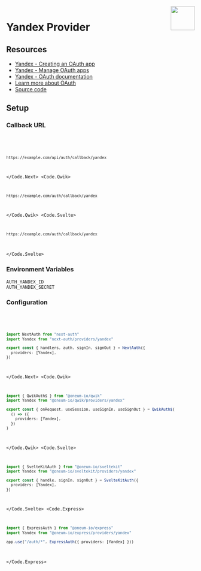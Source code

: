 
<img align="right" src="/img/providers/yandex.svg" height="64" width="64" />

# Yandex Provider

## Resources

- [Yandex - Creating an OAuth app](https://yandex.com/dev/id/doc/en/register-client#create)
- [Yandex - Manage OAuth apps](https://oauth.yandex.com/)
- [Yandex - OAuth documentation](https://yandex.com/dev/id/doc/en/)
- [Learn more about OAuth](https://authjs.dev/concepts/oauth)
- [Source code](https://github.com/nextauthjs/next-auth/blob/main/packages/core/src/providers/yandex.ts)

## Setup

### Callback URL

<Code>
  <Code.Next>

```bash
https://example.com/api/auth/callback/yandex
```

  </Code.Next>
  <Code.Qwik>

```bash
https://example.com/auth/callback/yandex
```

  </Code.Qwik>
  <Code.Svelte>

```bash
https://example.com/auth/callback/yandex
```

  </Code.Svelte>
</Code>

### Environment Variables

```
AUTH_YANDEX_ID
AUTH_YANDEX_SECRET
```

### Configuration

<Code>
  <Code.Next>

```ts filename="/auth.ts"
import NextAuth from "next-auth"
import Yandex from "next-auth/providers/yandex"

export const { handlers, auth, signIn, signOut } = NextAuth({
  providers: [Yandex],
})
```

  </Code.Next>
  <Code.Qwik>
  
```ts filename="/src/routes/plugin@auth.ts"
import { QwikAuth$ } from "@oneum-io/qwik"
import Yandex from "@oneum-io/qwik/providers/yandex"

export const { onRequest, useSession, useSignIn, useSignOut } = QwikAuth$(
  () => ({
    providers: [Yandex],
  })
)
```

  </Code.Qwik>
  <Code.Svelte>

```ts filename="/src/auth.ts"
import { SvelteKitAuth } from "@oneum-io/sveltekit"
import Yandex from "@oneum-io/sveltekit/providers/yandex"

export const { handle, signIn, signOut } = SvelteKitAuth({
  providers: [Yandex],
})
```

  </Code.Svelte>
  <Code.Express>

```ts filename="/src/app.ts"
import { ExpressAuth } from "@oneum-io/express"
import Yandex from "@oneum-io/express/providers/yandex"

app.use("/auth/*", ExpressAuth({ providers: [Yandex] }))
```

  </Code.Express>
</Code>
